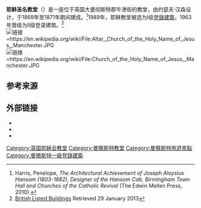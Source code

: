 {{Infobox church
|name=耶稣圣名堂
|fullname=Church of the Holy Name of Jesus, Chorlton on Medlock
|image=Image-The Holy Name of Jesus, Manchester-2.jpg
|imagesize=171x240
|pushpin map=United Kingdom Manchester
|pushpin mapsize=180
|map caption=在曼彻斯特的位置
|latd=53.4645|latm=|lats=|latNS=|longd=-2.2311|longm=|longs=|longEW=
|coordinates={{coord|53.4645|-2.2311|region:GB_type:landmark|display=title}}
|osgraw=SJ8475796438
|osgridref=
|location=[[曼彻斯特|曼彻斯特]]
|country=英国
|denomination=[[天主教會|天主教會]]
|website=http://www.holyname.co.uk/
|former name=
|bull date=
|founded date={{start date|1871|10|15}}
|founder={{tsl|en|William Turner (bishop of Salford)||Bishop William Turner}}
|dedication={{tsl|en|Holy Name of Jesus||Holy Name of Jesus}}
|dedicated date=
|consecrated date=1923
|people=|status={{tsl|en|Chapel of ease||Chapel of ease}}
|functional status=活跃
|heritage designation=Grade I
|designated date=1963年12月18日
|architect=J. A. Hansom and Son
|architectural type=[[教堂|教堂]]
|style=[[哥德復興式建築|哥德復興式建築]]
|groundbreaking=1869年
|completed date=1928年
|construction cost=
|closed date=
|demolished date=
|capacity=800
|length={{convert|186|ft|m|abbr=on}}
|width={{convert|122|ft|m|abbr=on}}
|other dimensions=
|floor count=
|floor area=
|spire height={{convert|185|ft|m|abbr=on}}
|materials=Moulded Terracotta<br />Warwick Bridge stone
|bells=
|bells hung=
|bell weight=<!-- {{CwtQtrLb to kg|}} -->
|parish=St. Augustine Church<ref>''Directory'', [http://www.dioceseofsalford.org.uk/directory Diocese of Salford] Retrieved 29 January 2013</ref>
|deanery={{tsl|en|Chorlton-on-Medlock||Chorlton-on-Medlock}}
|archdeaconry=
|episcopalarea=
|archdiocese=
|metropolis=
|diocese=[[天主教索爾福德教區|天主教索爾福德教區]]
|province={{tsl|en|Province of Liverpool||Liverpool}}
|bishop={{tsl|en|John Arnold (bishop)||Rt. Rev. John Arnold}}
|rector=Fr Ian Tomlinson SJ
|priestincharge=Fr Tim Byron SJ
|priest=Fr William Pearsall SJ
|director=Mr Luke Mather
|organist=Mr Simon Leach
|musicgroup=Mrs Sarah Insall
|parishadmin=Br Ken Vance SJ
}}
'''耶稣圣名教堂'''（{{lang-en|'''Church of the Holy Name of Jesus'''}}）是一座位于英国大曼彻斯特郡牛津街的教堂，由约瑟夫·汉森设计，于1869年至1871年期间建成​​。<ref>Harris, Penelope, ''The Architectural Achievement of Joseph Aloysius Hansom (1803-1882), Designer of the Hansom Cab, Birmingham Town Hall and Churches of the Catholic Revival'' (The Edwin Mellen Press, 2010).</ref>1989年，耶稣教堂被选为I级[[登錄建築|登錄建築]]，1963年晋级为II级登录建筑。<ref>[http://www.britishlistedbuildings.co.uk/en-454843-roman-catholic-church-of-the-holy-name-o/ British Listed Buildings] {{Wayback|url=http://www.britishlistedbuildings.co.uk/en-454843-roman-catholic-church-of-the-holy-name-o/ |date=20161017123805 }} Retrieved 29 January 2013</ref>
[[File:Altar,_Church_of_the_Holy_Name_of_Jesus,_Manchester.JPG|链接=https://en.wikipedia.org/wiki/File:Altar,_Church_of_the_Holy_Name_of_Jesus,_Manchester.JPG]]
[[File:Church_of_the_Holy_Name_of_Jesus,_Manchester.JPG|链接=https://en.wikipedia.org/wiki/File:Church_of_the_Holy_Name_of_Jesus,_Manchester.JPG]]

== 参考来源 ==
{{reflist}}

== 外部链接 ==
{{Commons category|Church of the Holy Name of Jesus, Manchester}}
* {{Official website|http://www.holyname.info/}}
* {{IoE|454843|Church - Grade I}}
* {{IoE|456063|Presbytery - Grade II}}

[[Category:英国耶稣会教堂|Category:英国耶稣会教堂]]
[[Category:曼徹斯特教堂|Category:曼徹斯特教堂]]
[[Category:曼徹斯特旅遊景點|Category:曼徹斯特旅遊景點]]
[[Category:曼徹斯特一級登錄建築|Category:曼徹斯特一級登錄建築]]
